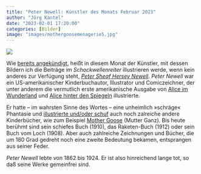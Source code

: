 ```yaml
---
title: "Peter Newell: Künstler des Monats Februar 2023"
author: "Jörg Kantel"
date: "2023-02-01 17:20:00"
categories: [Bilder]
image: "images/mothergoosemenagerie5.jpg"
---
```


[![](images/mothergoosemenagerie5-b.jpg)](https://www.pookpress.co.uk/wp-content/uploads/2015/05/PeterNewell_MotherGoose_5.jpg)

Wie [bereits angekündigt](https://kantel.github.io/posts/2023011301_twine_renpy_or_treat/), heißt in diesem Monat der Künstler, mit dessen Bildern ich die Beiträge im *Schockwellenreiter* illustrieren werde, wenn kein anderes zur Verfügung steht, *[Peter Sheaf Hersey Newell](https://de.wikipedia.org/wiki/Peter_Sheaf_Hersey_Newell)*. *Peter Newell* war ein US-amerikanischer Kinderbuchautor, Illustrator und Comiczeichner, der unter anderem die vermutlich erste amerikanische Ausgabe von [Alice im Wunderland](amerikanische Ausgabe von Alice im Wunderland und Alice hinter den Spiegeln illustrierte.) und [Alice hinter den Spiegeln](https://collectingalice.com/peter-newell-through-the-looking-glass/) illustrierte. 

Er hatte -- im wahrsten Sinne des Wortes -- eine unheimlich »schräge« Phantasie und [illustrierte und/oder schuf](https://www.pookpress.co.uk/project/peter-newell-biography/) auch noch zalreiche andere Kinderbücher, wie zum Beispiel [Mother Goose](https://www.pookpress.co.uk/project/mother-goose-rhymes-history/) (Mutter Ganz). Bis heute berühmt sind sein schiefes Buch (1910), das Raketen-Buch (1912) oder sein Buch vom Loch (1908). Aber auch zahlreiche Zeichnungen und Bücher, die um 180 Grad gedreht noch eine zweite Bedeutung bekamen, entsprangen aus seiner Feder.

*Peter Newell* lebte von 1862 bis 1924. Er ist also hinreichend lange tot, so daß seine Werke gemeinfrei sind.